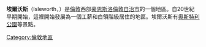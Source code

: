 {{infobox UK place
|country =                    英格蘭
|region=                     倫敦
|population =
|population_ref =         
|area_total_km2=8.31
|civil_parish=n/a
|static_image_name        = Osterley House, the East Front. - geograph.org.uk - 122654 crop.jpg
|static_image_caption     =
|static_image_2_name= 
|static_image_2_caption= 
|official_name=               Isleworth
|latitude=                    51.466
|longitude=                   -0.336
|os_grid_reference=           TQ1575
|london_borough=              豪恩斯洛
|post_town=                   ISLEWORTH
|postcode_area=               TW
|postcode_district=           TW7
|dial_code=                   020
|constituency_westminster=    [[布倫特福德和艾爾沃思_(英國國會選區)|布倫特福德和艾爾沃思]]
}}
'''埃爾沃斯'''（Isleworth，{{IPAc-en|ˈ|aɪ|z|ə|l|w|ə|θ}}）是[[倫敦|倫敦]]西部[[豪恩斯洛倫敦自治市|豪恩斯洛倫敦自治市]]的一個地區。自20世紀早期開始，這裡開始發展為一個工薪和白領階級居住的地區。埃爾沃斯有[[奧斯特利公園|奧斯特利公園]]等景點。
[[Category:倫敦地區|Category:倫敦地區]]